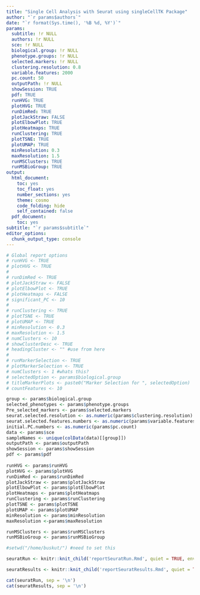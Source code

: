 ```yaml
---
title: "Single Cell Analysis with Seurat using singleCellTK Package"
author: "`r params$authors`"
date: "`r format(Sys.time(), '%B %d, %Y')`"
params:
  subtitle: !r NULL
  authors: !r NULL
  sce: !r NULL
  biological.group: !r NULL
  phenotype.groups: !r NULL
  selected.markers: !r NULL
  clustering.resolution: 0.8
  variable.features: 2000
  pc.count: 50
  outputPath: !r NULL
  showSession: TRUE
  pdf: TRUE
  runHVG: TRUE
  plotHVG: TRUE
  runDimRed: TRUE
  plotJackStraw: FALSE
  plotElbowPlot: TRUE
  plotHeatmaps: TRUE
  runClustering: TRUE
  plotTSNE: TRUE
  plotUMAP: TRUE
  minResolution: 0.3
  maxResolution: 1.5 
  runMSClusters: TRUE
  runMSBioGroup: TRUE
output:
  html_document:
    toc: yes
    toc_float: yes
    number_sections: yes
    theme: cosmo
    code_folding: hide
    self_contained: false
  pdf_document:
    toc: yes
subtitle: "`r params$subtitle`"
editor_options:
  chunk_output_type: console
---
```


```r
# Global report options
# runHVG <- TRUE
# plotHVG <- TRUE
# 
# runDimRed <- TRUE
# plotJackStraw <- FALSE
# plotElbowPlot <- TRUE
# plotHeatmaps <- FALSE
# significant_PC <- 10
# 
# runClustering <- TRUE
# plotTSNE <- TRUE
# plotUMAP <- TRUE
# minResolution <- 0.3
# maxResolution <- 1.5
# numClusters <- 10
# showClusterDesc <- TRUE
# headingCluster <- "" #use from here
# 
# runMarkerSelection <- TRUE
# plotMarkerSelection <- TRUE
# numClusters <- 1 #whats this?
# selectedOption <- params$biological.group
# titleMarkerPlots <- paste0("Marker Selection for ", selectedOption)
# countFeatures <- 10

group <- params$biological.group
selected_phenotypes <- params$phenotype.groups
Pre_selected_markers <- params$selected.markers
seurat.selected.resolution <- as.numeric(params$clustering.resolution)
seurat.selected.features.numbers <- as.numeric(params$variable.features)
initial.PC.numbers <- as.numeric(params$pc.count)
data <- params$sce
sampleNames <- unique(colData(data)[[group]])
outputPath <- params$outputPath
showSession <- params$showSession
pdf <- params$pdf
  
runHVG <- params$runHVG
plotHVG <- params$plotHVG
runDimRed <- params$runDimRed
plotJackStraw <- params$plotJackStraw
plotElbowPlot <- params$plotElbowPlot
plotHeatmaps <- params$plotHeatmaps
runClustering <- params$runClustering
plotTSNE <- params$plotTSNE
plotUMAP <- params$plotUMAP
minResolution <- params$minResolution
maxResolution <-params$maxResolution

runMSClusters <- params$runMSClusters
runMSBioGroup <- params$runMSBioGroup
```

```r
#setwd("/home/buskut/") #need to set this
```

```r
seuratRun <- knitr::knit_child('reportSeuratRun.Rmd', quiet = TRUE, envir = environment())
```

```r
seuratResults <- knitr::knit_child('reportSeuratResults.Rmd', quiet = TRUE, envir = environment())
```

```r
cat(seuratRun, sep = '\n')
cat(seuratResults, sep = '\n')
```
